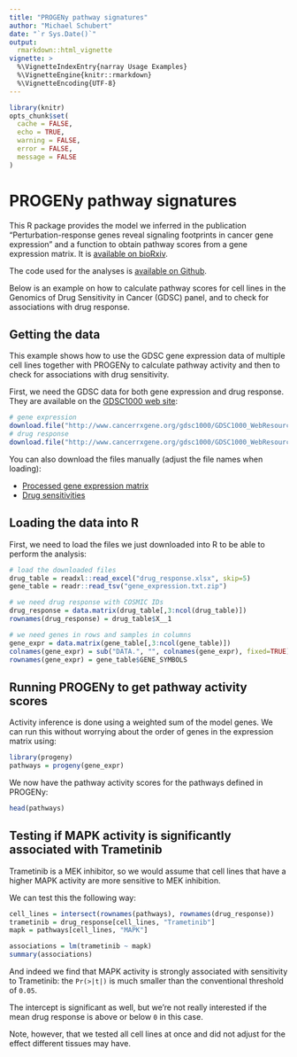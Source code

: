 ```yaml
---
title: "PROGENy pathway signatures"
author: "Michael Schubert"
date: "`r Sys.Date()`"
output:
  rmarkdown::html_vignette
vignette: >
  %\VignetteIndexEntry{narray Usage Examples}
  %\VignetteEngine{knitr::rmarkdown}
  %\VignetteEncoding{UTF-8}
---
```


```r
library(knitr)
opts_chunk$set(
  cache = FALSE,
  echo = TRUE,
  warning = FALSE,
  error = FALSE,
  message = FALSE
)
```

PROGENy pathway signatures
==========================

This R package provides the model we inferred in the publication
"Perturbation-response genes reveal signaling footprints in cancer gene
expression" and a function to obtain pathway scores from a gene expression
matrix. It is [available on
bioRxiv](http://www.biorxiv.org/content/early/2016/08/28/065672).

The code used for the analyses is [available on
Github](https://github.com/saezlab/footprints).

Below is an example on how to calculate pathway scores for cell lines in the Genomics of Drug Sensitivity in Cancer
(GDSC) panel, and to check for associations with drug response.

Getting the data
----------------

This example shows how to use the GDSC gene expression data of multiple cell
lines together with PROGENy to calculate pathway activity and then to check for
associations with drug sensitivity.

First, we need the GDSC data for both gene expression and drug response. They
are available on the [GDSC1000 web
site](http://www.cancerrxgene.org/gdsc1000/GDSC1000_WebResources/Home.html):

```r
# gene expression
download.file("http://www.cancerrxgene.org/gdsc1000/GDSC1000_WebResources/Data/preprocessed/Cell_line_RMA_proc_basalExp.txt.zip", "gene_expression.txt.zip")
# drug response
download.file("http://www.cancerrxgene.org/gdsc1000/GDSC1000_WebResources/Data/suppData/TableS4A.xlsx", "drug_response.xlsx")
```

You can also download the files manually (adjust the file names when loading):

 * [Processed gene expression
   matrix](http://www.cancerrxgene.org/gdsc1000/GDSC1000_WebResources/Data/preprocessed/Cell_line_RMA_proc_basalExp.txt.zip)
 * [Drug
   sensitivities](http://www.cancerrxgene.org/gdsc1000/GDSC1000_WebResources/Data/suppData/TableS4A.xlsx)

Loading the data into R
-----------------------

First, we need to load the files we just downloaded into R to be able to
perform the analysis:

```r
# load the downloaded files
drug_table = readxl::read_excel("drug_response.xlsx", skip=5)
gene_table = readr::read_tsv("gene_expression.txt.zip")

# we need drug response with COSMIC IDs
drug_response = data.matrix(drug_table[,3:ncol(drug_table)])
rownames(drug_response) = drug_table$X__1

# we need genes in rows and samples in columns
gene_expr = data.matrix(gene_table[,3:ncol(gene_table)])
colnames(gene_expr) = sub("DATA.", "", colnames(gene_expr), fixed=TRUE)
rownames(gene_expr) = gene_table$GENE_SYMBOLS
```

Running PROGENy to get pathway activity scores
----------------------------------------------

Activity inference is done using a weighted sum of the model genes. We can run
this without worrying about the order of genes in the expression matrix using:

```r
library(progeny)
pathways = progeny(gene_expr)
```

We now have the pathway activity scores for the pathways defined in PROGENy:

```r
head(pathways)
```

Testing if MAPK activity is significantly associated with Trametinib
--------------------------------------------------------------------

Trametinib is a MEK inhibitor, so we would assume that cell lines that have a
higher MAPK activity are more sensitive to MEK inhibition.

We can test this the following way:

```r
cell_lines = intersect(rownames(pathways), rownames(drug_response))
trametinib = drug_response[cell_lines, "Trametinib"]
mapk = pathways[cell_lines, "MAPK"]

associations = lm(trametinib ~ mapk)
summary(associations)
```

And indeed we find that MAPK activity is strongly associated with sensitivity
to Trametinib: the `Pr(>|t|)` is much smaller than the conventional threshold
of `0.05`.

The intercept is significant as well, but we're not really interested if the
mean drug response is above or below `0` in this case.

Note, however, that we tested all cell lines at once and did not adjust for the
effect different tissues may have.
